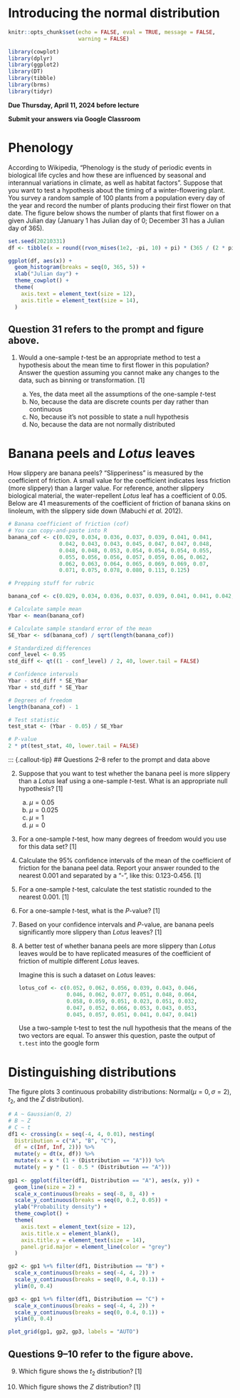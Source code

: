 # Introducing the normal distribution

```r
knitr::opts_chunk$set(echo = FALSE, eval = TRUE, message = FALSE, 
                      warning = FALSE)

library(cowplot)
library(dplyr)
library(ggplot2)
library(DT)
library(tibble)
library(brms)
library(tidyr)
```


**Due Thursday, April 11, 2024 before lecture**

**Submit your answers via Google Classroom**

# Phenology

According to Wikipedia, "Phenology is the study of periodic events in biological life cycles and how these are influenced by seasonal and interannual variations in climate, as well as habitat factors". Suppose that you want to test a hypothesis about the timing of a winter-flowering plant. You survey a random sample of 100 plants from a population every day of the year and record the number of plants producing their first flower on that date. The figure below shows the number of plants that first flower on a given Julian day (January 1 has Julian day of 0; December 31 has a Julian day of 365). 

```r

set.seed(20210331)
df <- tibble(x = round((rvon_mises(1e2, -pi, 10) + pi) * (365 / (2 * pi))))

ggplot(df, aes(x)) +
  geom_histogram(breaks = seq(0, 365, 5)) + 
  xlab("Julian day") +
  theme_cowplot() +
  theme(
    axis.text = element_text(size = 12),
    axis.title = element_text(size = 14),
  )

```

::: {.callout-tip}
## Question 31 refers to the prompt and figure above.

1. Would a one-sample $t$-test be an appropriate method to test a hypothesis about the mean time to first flower in this population? Answer the question assuming you cannot make any changes to the data, such as binning or transformation. [1]

    a. Yes, the data meet all the assumptions of the one-sample $t$-test
    b. No, because the data are discrete counts per day rather than continuous
    c. No, because it's not possible to state a null hypothesis
    d. No, because the data are not normally distributed

:::

# Banana peels and *Lotus* leaves


How slippery are banana peels? "Slipperiness" is measured by the coefficient of friction. A small value for the coefficient indicates less friction (more slippery) than a larger value. For reference, another slippery biological material, the water-repellent *Lotus* leaf has a coefficient of 0.05. Below are 41 measurements of the coefficient of friction of banana skins on linoleum, with the slippery side down (Mabuchi *et al.* 2012).

```r

# Banana coefficient of friction (cof)
# You can copy-and-paste into R
banana_cof <- c(0.029, 0.034, 0.036, 0.037, 0.039, 0.041, 0.041, 
                0.042, 0.043, 0.043, 0.045, 0.047, 0.047, 0.048, 
                0.048, 0.048, 0.053, 0.054, 0.054, 0.054, 0.055, 
                0.055, 0.056, 0.056, 0.057, 0.059, 0.06, 0.062, 
                0.062, 0.063, 0.064, 0.065, 0.069, 0.069, 0.07, 
                0.071, 0.075, 0.078, 0.080, 0.113, 0.125)
```

```r
# Prepping stuff for rubric

banana_cof <- c(0.029, 0.034, 0.036, 0.037, 0.039, 0.041, 0.041, 0.042, 0.043, 0.043, 0.045, 0.047, 0.047, 0.048, 0.048, 0.048, 0.053, 0.054, 0.054, 0.054, 0.055, 0.055, 0.056, 0.056, 0.057, 0.059, 0.06, 0.062, 0.062, 0.063, 0.064, 0.065, 0.069, 0.069, 0.07, 0.071, 0.075, 0.078, 0.08, 0.113, 0.125)

# Calculate sample mean
Ybar <- mean(banana_cof)

# Calculate sample standard error of the mean
SE_Ybar <- sd(banana_cof) / sqrt(length(banana_cof))

# Standardized differences
conf_level <- 0.95
std_diff <- qt((1 - conf_level) / 2, 40, lower.tail = FALSE)

# Confidence intervals
Ybar - std_diff * SE_Ybar
Ybar + std_diff * SE_Ybar

# Degrees of freedom
length(banana_cof) - 1

# Test statistic
test_stat <- (Ybar - 0.05) / SE_Ybar

# P-value
2 * pt(test_stat, 40, lower.tail = FALSE)

```



::: {.callout-tip}
## Questions 2--8 refer to the prompt and data above



2. Suppose that you want to test whether the banana peel is more slippery than a *Lotus* leaf using a one-sample $t$-test. What is an appropriate null hypothesis? [1]

    a. $\mu = 0.05$
    b. $\mu = 0.025$
    c. $\mu = 1$
    d. $\mu = 0$

3. For a one-sample $t$-test, how many degrees of freedom would you use for this data set? [1]

4. Calculate the 95% confidence intervals of the mean of the coefficient of friction for the banana peel data. Report your answer rounded to the nearest 0.001 and separated by a "-", like this: 0.123-0.456. [1]

5. For a one-sample $t$-test, calculate the test statistic rounded to the nearest 0.001. [1]

6. For a one-sample $t$-test, what is the $P$-value? [1]

<!-- Answers based on these: -->
<!-- t.test(df$cof, mu = 0.05) # correct -->
<!-- t.test(df$cof, mu = 0.02) # copied from book -->
<!-- t.test(df$cof, mu = 0) # naive -->



7. Based on your confidence intervals and $P$-value, are banana peels significantly more slippery than *Lotus* leaves? [1]


8. A better test of whether banana peels are more slippery than *Lotus* leaves would be to have replicated measures of the coefficient of friction of multiple different *Lotus* leaves.

    Imagine this is such a dataset on *Lotus* leaves:
    
    ```r
    lotus_cof <- c(0.052, 0.062, 0.056, 0.039, 0.043, 0.046, 
                   0.046, 0.062, 0.077, 0.051, 0.048, 0.064, 
                   0.058, 0.059, 0.051, 0.023, 0.051, 0.032, 
                   0.047, 0.052, 0.066, 0.053, 0.043, 0.053, 
                   0.045, 0.057, 0.051, 0.041, 0.047, 0.041)
    ```
    
    Use a two-sample t-test to test the null hypothesis that the means of the two vectors are equal. To answer this question, paste the output of `t.test` into the google form


# Distinguishing distributions

The figure plots 3 continuous probability distributions: $\text{Normal}(\mu = 0, \sigma = 2)$, $t_2$, and the $Z$ distribution). 

<!-- # distinguish between t, Z, and other normal dist (sigma = 2 or whatever) -->

```r

# A ~ Gaussian(0, 2)
# B ~ Z
# C ~ t
df1 <- crossing(x = seq(-4, 4, 0.01), nesting(
  Distribution = c("A", "B", "C"), 
  df = c(Inf, Inf, 2))) %>%
  mutate(y = dt(x, df)) %>%
  mutate(x = x * (1 + (Distribution == "A"))) %>%
  mutate(y = y * (1 - 0.5 * (Distribution == "A")))
  
gp1 <- ggplot(filter(df1, Distribution == "A"), aes(x, y)) +
  geom_line(size = 2) +
  scale_x_continuous(breaks = seq(-8, 8, 4)) +
  scale_y_continuous(breaks = seq(0, 0.2, 0.05)) +
  ylab("Probability density") +
  theme_cowplot() +
  theme(
    axis.text = element_text(size = 12),
    axis.title.x = element_blank(),
    axis.title.y = element_text(size = 14),
    panel.grid.major = element_line(color = "grey")
  )

gp2 <- gp1 %+% filter(df1, Distribution == "B") +
  scale_x_continuous(breaks = seq(-4, 4, 2)) +
  scale_y_continuous(breaks = seq(0, 0.4, 0.1)) +
  ylim(0, 0.4)

gp3 <- gp1 %+% filter(df1, Distribution == "C") +
  scale_x_continuous(breaks = seq(-4, 4, 2)) +
  scale_y_continuous(breaks = seq(0, 0.4, 0.1)) +
  ylim(0, 0.4)

plot_grid(gp1, gp2, gp3, labels = "AUTO")

```


::: {.callout-tip}
## Questions 9--10 refer to the figure above.
  


9. Which figure shows the $t_2$ distribution? [1]

10. Which figure shows the $Z$ distribution? [1]

:::

